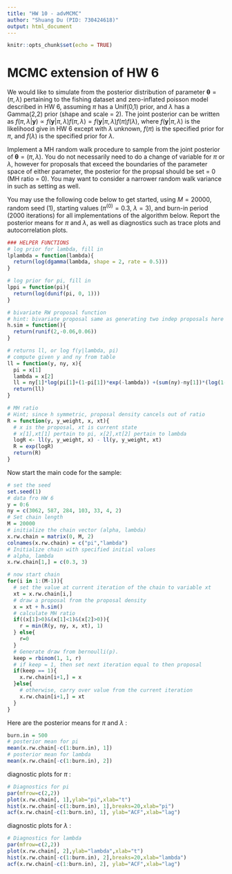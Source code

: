 ```yaml
---
title: "HW 10 - advMCMC"
author: "Shuang Du (PID: 730424618)"
output: html_document
---
```


```r
knitr::opts_chunk$set(echo = TRUE)
```

# MCMC extension of HW 6

We would like to simulate from the posterior distribution of parameter $\boldsymbol{\theta} = (\pi,\lambda)$ pertaining to the fishing dataset and zero-inflated poisson model described in HW 6, assuming $\pi$ has a Unif(0,1) prior, and $\lambda$ has a Gamma(2,2) prior (shape and scale = 2).  The joint posterior can be written as $f(\pi,\lambda | \boldsymbol{y}) \propto f(\boldsymbol{y} | \pi, \lambda)f(\pi,\lambda) = f(\boldsymbol{y} | \pi, \lambda)f(\pi)f(\lambda)$, where $f(\boldsymbol{y} | \pi,\lambda)$ is the likelihood give in HW 6 except with $\lambda$ unknown, $f(\pi)$ is the specified prior for $\pi$, and $f(\lambda)$ is the specified prior for $\lambda$.  

Implement a MH random walk procedure to sample from the joint posterior of $\boldsymbol{\theta} = (\pi,\lambda)$.  You do not necessarily need to do a change of variable for $\pi$ or $\lambda$, however for proposals that exceed the boundaries of the parameter space of either parameter, the posterior for the propsal should be set = 0 (MH ratio = 0).  You may want to consider a narrower random walk variance in such as setting as well. 

You may use the following code below to get started, using $M = 20000$, random seed (1), starting values ($\pi^{(0)} = 0.3$, $\lambda = 3$), and burn-in period (2000 iterations) for all implementations of the algorithm below. Report the posterior means for $\pi$ and $\lambda$, as well as diagnostics such as trace plots and autocorrelation plots.

```r
### HELPER FUNCTIONS
# log prior for lambda, fill in 
lplambda = function(lambda){
  return(log(dgamma(lambda, shape = 2, rate = 0.5)))
}

# log prior for pi, fill in 
lppi = function(pi){
  return(log(dunif(pi, 0, 1)))
}

# bivariate RW proposal function
# hint: bivariate proposal same as generating two indep proposals here
h.sim = function(){
  return(runif(2,-0.06,0.06))
}

# returns ll, or log f(y|lambda, pi)
# compute given y and ny from table
ll = function(y, ny, x){
  pi = x[1]
  lambda = x[2]
  ll = ny[1]*log(pi[1]+(1-pi[1])*exp(-lambda)) +(sum(ny)-ny[1])*(log(1-pi[1]) - lambda) + sum(ny*y)*log(lambda) + lplambda(lambda) + lppi(pi)
  return(ll)
}

# MH ratio
# Hint; since h symmetric, proposal density cancels out of ratio
R = function(y, y_weight, x, xt){
  # x is the proposal, xt is current state
  # x[1],xt[1] pertain to pi, x[2],xt[2] pertain to lambda
  logR <- ll(y, y_weight, x) - ll(y, y_weight, xt)
  R = exp(logR)
  return(R)
}
```

Now start the main code for the sample:

```r
# set the seed
set.seed(1)
# data fro HW 6
y = 0:6
ny = c(3062, 587, 284, 103, 33, 4, 2)
# Set chain length
M = 20000
# initialize the chain vector (alpha, lambda)
x.rw.chain = matrix(0, M, 2)
colnames(x.rw.chain) = c("pi","lambda")
# Initialize chain with specified initial values
# alpha, lambda
x.rw.chain[1,] = c(0.3, 3) 

# now start chain
for(i in 1:(M-1)){
  # set the value at current iteration of the chain to variable xt
  xt = x.rw.chain[i,]
  # draw a proposal from the proposal density
  x = xt + h.sim()
  # calculate MH ratio 
  if((x[1]>0)&(x[1]<1)&(x[2]>0)){
    r = min(R(y, ny, x, xt), 1)
  } else{
    r=0
  }
  # Generate draw from bernoulli(p).
  keep = rbinom(1, 1, r)
  # if keep = 1, then set next iteration equal to then proposal
  if(keep == 1){
    x.rw.chain[i+1,] = x
  }else{
    # otherwise, carry over value from the current iteration
    x.rw.chain[i+1,] = xt
  }
}
```

Here are the posterior means for $\pi$ and $\lambda$ :

```r
burn.in = 500
# posterior mean for pi
mean(x.rw.chain[-c(1:burn.in), 1])
# posterior mean for lambda
mean(x.rw.chain[-c(1:burn.in), 2])
```

diagnostic plots for $\pi$ :

```r
# Diagnostics for pi
par(mfrow=c(2,2))
plot(x.rw.chain[, 1],ylab="pi",xlab="t")
hist(x.rw.chain[-c(1:burn.in), 1],breaks=20,xlab="pi")
acf(x.rw.chain[-c(1:burn.in), 1], ylab="ACF",xlab="lag")
```

diagnostic plots for $\lambda$ :

```r
# Diagnostics for lambda
par(mfrow=c(2,2))
plot(x.rw.chain[, 2],ylab="lambda",xlab="t")
hist(x.rw.chain[-c(1:burn.in), 2],breaks=20,xlab="lambda")
acf(x.rw.chain[-c(1:burn.in), 2], ylab="ACF",xlab="lag")
```
